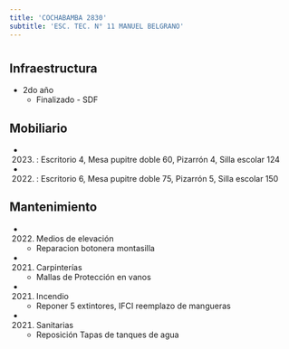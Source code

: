 ```yaml
---
title: 'COCHABAMBA 2830'
subtitle: 'ESC. TEC. N° 11 MANUEL BELGRANO'
---
```


#
## Infraestructura

* 2do año 
    + Finalizado - SDF 


## Mobiliario

*  (2023) : Escritorio 4, Mesa pupitre doble 60, Pizarrón 4, Silla escolar 124 

*  (2022) : Escritorio 6, Mesa pupitre doble 75, Pizarrón 5, Silla escolar 150 





## Mantenimiento

*  (2022) Medios de elevación 
    + Reparacion botonera montasilla

*  (2021) Carpinterías 
    + Mallas de Protección en vanos

*  (2021) Incendio 
    + Reponer 5 extintores, IFCI reemplazo de mangueras

*  (2021) Sanitarias 
    + Reposición Tapas de tanques de agua







